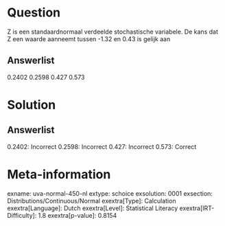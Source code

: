 Question
========

Z is een standaardnormaal verdeelde stochastische variabele. De kans dat
Z een waarde aanneemt tussen -1.32 en 0.43 is gelijk aan

Answerlist
----------

0.2402
0.2598
0.427
0.573

Solution
========

Answerlist
----------

0.2402: Incorrect
0.2598: Incorrect
0.427: Incorrect
0.573: Correct

Meta-information
================
exname: uva-normal-450-nl
extype: schoice
exsolution: 0001
exsection: Distributions/Continuous/Normal
exextra[Type]: Calculation
exextra[Language]: Dutch
exextra[Level]: Statistical Literacy
exextra[IRT-Difficulty]: 1.8
exextra[p-value]: 0.8154
